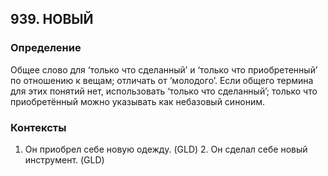 ## 939. НОВЫЙ
### Определение
Общее слово для ‘только что сделанный’ и ‘только что приобретенный’ по отношению к вещам; отличать от ‘молодого’. Если общего термина для этих понятий нет, использовать ‘только что сделанный’; только что приобретённый можно указывать как небазовый синоним.

### Контексты
1. Он приобрел себе новую одежду. (GLD) 2. Он сделал себе новый инструмент. (GLD)

